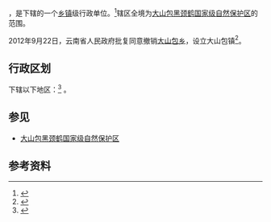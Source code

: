 {{About|云南省昭通市下辖的乡镇级行政区划|范围同此行政区划的国家级自然保护区|大山包黑颈鹤国家级自然保护区}}
{{中国乡级行政区|53/06/02/211/000}}

'''{{PAGENAMEBASE}}'''，是{{PRC admin/fullname|53/06/02/211/000|3}}下辖的一个[[乡镇|乡镇]]级行政单位。<ref>{{PRC admin/ref sgc|{{PRC admin/parent|53/06/02/211/000}}}}</ref>辖区全境为[[大山包黑颈鹤国家级自然保护区|大山包黑颈鹤国家级自然保护区]]的范围。

2012年9月22日，云南省人民政府批复同意撤销[[大山包乡|大山包乡]]，设立大山包镇<ref>{{Cite web |url=http://www.yn.gov.cn/yn_zwlanmu/qy/wj/yz/201211/t20121101_20779.html |title=云南省人民政府关于同意昭通市昭阳区鲁甸县大关县16个乡撤乡设镇的批复（云政复〔2012〕73号） |access-date=2017-09-08 |archive-url=https://web.archive.org/web/20170908201825/http://www.yn.gov.cn/yn_zwlanmu/qy/wj/yz/201211/t20121101_20779.html |archive-date=2017-09-08 |dead-url=yes }}</ref>。

== 行政区划 ==

{{PAGENAMEBASE}}下辖以下地区：<ref>{{PRC admin/ref sgc|53/06/02/211/000}}</ref>
{{PRC admin/children|53/06/02/211/000}}。

== 参见 ==
* [[大山包黑颈鹤国家级自然保护区|大山包黑颈鹤国家级自然保护区]]

== 参考资料 ==

{{reflist}}

{{行政区划小作品}}
{{PRC admin/navcat|53/06/02/211/000}}